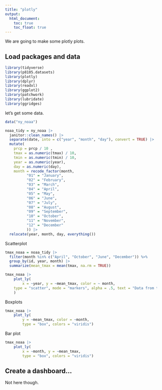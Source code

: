 ```yaml
---
title: "plotly"
output: 
  html_document:
    toc: true
    toc_float: true
---
```


We are going to make some plotly plots.

## Load packages and data

```r
library(tidyverse)
library(p8105.datasets)
library(plotly)
library(dplyr)
library(readxl)
library(ggplot2)
library(patchwork)
library(lubridate)
library(ggridges)
```

let's get some data.

```r
data("ny_noaa")

noaa_tidy = ny_noaa |>  
  janitor::clean_names() |>  
  separate(date, into = c("year", "month", "day"), convert = TRUE) |> 
  mutate(
    prcp = prcp / 10 ,
    tmax = as.numeric(tmax) / 10,
    tmin = as.numeric(tmin) / 10,
    year = as.numeric(year),
    day = as.numeric(day), 
    month = recode_factor(month,
          "01" = "January",
          "02" = "February",
          "03" = "March",
          "04" = "April",
          "05" = "May",
          "06" = "June",
          "07" = "July",
          "08" = "August",
          "09" = "September",
          "10" = "October",
          "11" = "November",
          "12" = "December"
          )) |>  
  relocate(year, month, day, everything())
```

Scatterplot

```r

tmax_noaa = noaa_tidy |>  
  filter(month %in% c("April", "October", "June", "December")) %>% 
  group_by(id, year, month) |>  
  summarize(mean_tmax = mean(tmax, na.rm = TRUE))

tmax_noaa |> 
    plot_ly(
        x = ~year, y = ~mean_tmax, color = ~ month,
    type = "scatter", mode = "markers", alpha = .5, text = "Data from the NOAA dataset"
    )

```

Boxplots

```r

tmax_noaa |>
    plot_ly(
        y = ~mean_tmax, color = ~month,
        type = "box", colors = "viridis")

```

Bar plot

```r

tmax_noaa |>
    plot_ly(
        x = ~month, y = ~mean_tmax,
        type = "box", colors = "viridis")
```






## Create a dashboard...

Not here though.




